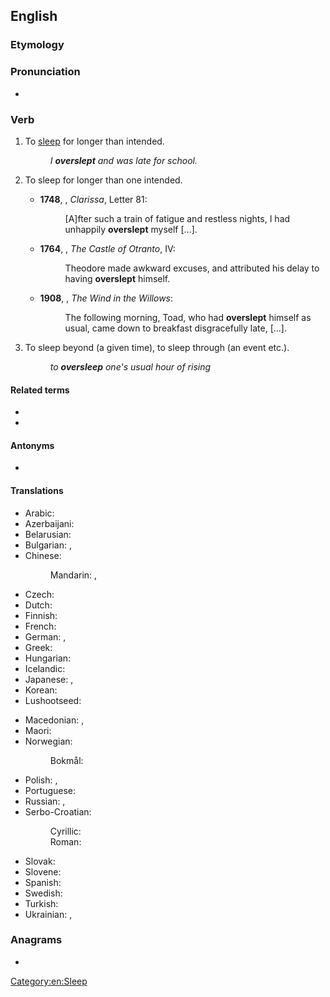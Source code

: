 ==English==

===Etymology===
{{prefix|en|over|sleep}}

===Pronunciation===
* {{IPA|en|/ˈəʊvəɹˌsliːp/}}

===Verb===
{{en-verb|oversleeps|oversleeping|overslept}}

# {{lb|en|intransitive}} To [[sleep]] for longer than intended. {{defdate|from 14th c.}}
#: ''I '''overslept''' and was late for school.''
# {{lb|en|reflexive|now|rare}} To sleep for longer than one intended. {{defdate|from 15th c.}}
#*'''1748''', {{w|Samuel Richardson}}, ''Clarissa'', Letter 81:
#*:[A]fter such a train of fatigue and restless nights, I had unhappily '''overslept''' myself […].
#*'''1764''', {{w|Horace Walpole}}, ''The Castle of Otranto'', IV:
#*:Theodore made awkward excuses, and attributed his delay to having '''overslept''' himself.
#*'''1908''', {{w|Kenneth Grahame}}, ''The Wind in the Willows'':
#*:The following morning, Toad, who had '''overslept''' himself as usual, came down to breakfast disgracefully late, [...].
# {{lb|en|transitive}} To sleep beyond (a given time), to sleep through (an event etc.). {{defdate|from 16th c.}}
#: ''to '''oversleep''' one's usual hour of rising''

====Related terms====
* {{l|en|sleep in}}<!-- aus., i would've thought everywhere -->
* {{l|en|sleep it out}}<!-- ireland, so i've just learned -->

====Antonyms====
* {{l|en|undersleep}}

====Translations====
{{trans-top|to sleep for longer than planned}}
* Arabic: {{t|ar|[[اِسْتَغْرَقَ]] [[فِي]] [[نوم|النَّوْم]]}}
* Azerbaijani: {{t|az|yatıb qalmaq}}
* Belarusian: {{t|be|праспа́ць|pf}}
* Bulgarian: {{t|bg|успи́вам се|impf}}, {{t|bg|успя́ се|pf}}
* Chinese:
*: Mandarin: {{t+|cmn|睡過頭}}, {{t+|cmn|睡过头|tr=shuìguòtóu}}
* Czech: {{t+|cs|zaspat|pf}}
* Dutch: {{t+|nl|verslapen|alt=zich verslapen}}
* Finnish: {{t|fi|nukkua pommiin}}
* French: {{t|fr|[[trop]] [[dormir]]}}
* German: {{t+|de|verschlafen}}, {{t+|de|verpennen}}
* Greek: {{t+|el|παρακοιμάμαι}}
* Hungarian: {{t+|hu|elalszik}}
* Icelandic: {{t|is|sofa yfir sig}}
* Japanese: {{t+|ja|寝過ごす|tr=ねすごす, nesugosu}}, {{t+|ja|寝坊|alt=寝坊する|tr=ねぼうする, nebō suru}}
* Korean: {{t|ko|[[늦잠]][[-을]] [[자다]]}}
* Lushootseed: {{t|lut|ʔitutdubut}}
{{trans-mid}}
* Macedonian: {{t|mk|преспие|pf}}, {{t|mk|се успие|pf}}
* Maori: {{t|mi|moeroa}}
* Norwegian:
*: Bokmål: {{t+|nb|forsove|alt=forsove seg}}
* Polish: {{t+|pl|zasypiać|impf}}, {{t+|pl|zaspać|pf}}
* Portuguese: {{t|pt|[[dormir]] [[demais]]}}
* Russian: {{t+|ru|просыпа́ть|impf}} {{qualifier|usually perfective only}}, {{t+|ru|проспа́ть|pf}}
* Serbo-Croatian:
*: Cyrillic: {{t|sh|преспа́вати|pf}}
*: Roman: {{t+|sh|prespávati|pf}}
* Slovak: {{t|sk|zaspať|pf}}
* Slovene: {{t|sl|prespati|pf}}
* Spanish: {{t|es|quedarse dormido}}
* Swedish: {{t+|sv|försova|alt=försova sig}}
* Turkish: {{t+|tr|uyuyakalmak}}
* Ukrainian: {{t|uk|просипа́ти|impf}} {{qualifier|usually perfective only}}, {{t|uk|проспа́ти|pf}}
{{trans-bottom}}

===Anagrams===
* {{anagrams|en|a=eeeloprsv|overpeels|sleep over|sleepover}}

[[Category:en:Sleep]]